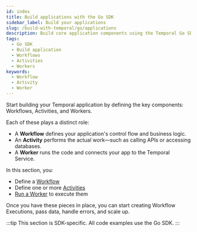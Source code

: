 ```yaml
---
id: index
title: Build applications with the Go SDK
sidebar_label: Build your applications
slug: /build-with-temporal/go/applications
description: Build core application components using the Temporal Go SDK.
tags:
  - Go SDK
  - Build application
  - Workflows
  - Activities
  - Workers
keywords:
  - Workflow
  - Activity
  - Worker
---
```


Start building your Temporal application by defining the key components: Workflows, Activities, and Workers.

Each of these plays a distinct role:

- A **Workflow** defines your application's control flow and business logic.
- An **Activity** performs the actual work—such as calling APIs or accessing databases.
- A **Worker** runs the code and connects your app to the Temporal Service.

In this section, you:

- Define a [Workflow](/build-with-temporal/go/applications/define-workflow)
- Define one or more [Activities](/build-with-temporal/go/applications/define-activity)
- [Run a Worker](/build-with-temporal/go/applications/run-worker) to execute them

Once you have these pieces in place, you can start creating Workflow Executions, pass data, handle errors, and scale up.

:::tip
This section is SDK-specific.
All code examples use the Go SDK.
:::

